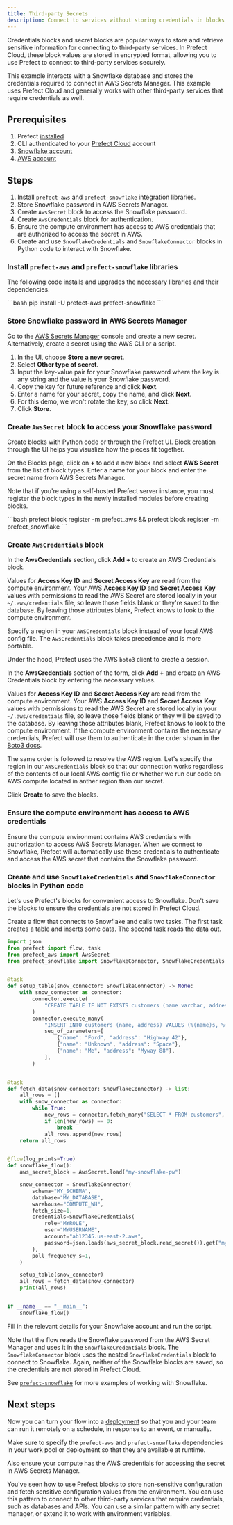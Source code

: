 ```yaml
---
title: Third-party Secrets 
description: Connect to services without storing credentials in blocks
---
```


Credentials blocks and secret blocks are popular ways to store and retrieve sensitive information for connecting to third-party services.
In Prefect Cloud, these block values are stored in encrypted format, allowing you to use Prefect to connect to third-party services securely.

This example interacts with a Snowflake database and stores the credentials required to connect in AWS Secrets Manager.
This example uses Prefect Cloud and generally works with other third-party services that require credentials as well.

## Prerequisites

1. Prefect [installed](/3.0rc/getting-started/installation)
1. CLI authenticated to your [Prefect Cloud](https://app.prefect.cloud) account
1. [Snowflake account](https://www.snowflake.com/)
1. [AWS account](https://aws.amazon.com/)

## Steps

1. Install `prefect-aws` and `prefect-snowflake` integration libraries.
1. Store Snowflake password in AWS Secrets Manager.
1. Create `AwsSecret` block to access the Snowflake password.
1. Create `AwsCredentials` block for authentication.
1. Ensure the compute environment has access to AWS credentials that are authorized to access the secret in AWS.
1. Create and use `SnowflakeCredentials` and `SnowflakeConnector` blocks in Python code to interact with Snowflake.

### Install `prefect-aws` and `prefect-snowflake` libraries

The following code installs and upgrades the necessary libraries and their dependencies.

<div class="terminal">
```bash
pip install -U prefect-aws prefect-snowflake
```
</div>

### Store Snowflake password in AWS Secrets Manager

Go to the [AWS Secrets Manager](https://aws.amazon.com/secrets-manager/) console and create a new secret.
Alternatively, create a secret using the AWS CLI or a script.

1. In the UI, choose **Store a new secret**.
1. Select **Other type of secret**.
1. Input the key-value pair for your Snowflake password where the key is any string and the value is your Snowflake password.
1. Copy the key for future reference and click **Next**.
1. Enter a name for your secret, copy the name, and click **Next**.
1. For this demo, we won't rotate the key, so click **Next**.
1. Click **Store**.

### Create `AwsSecret` block to access your Snowflake password

Create blocks with Python code or through the Prefect UI. Block creation through the UI helps you visualize how the pieces fit together.

On the Blocks page, click on **+** to add a new block and select **AWS Secret** from the list of block types.
Enter a name for your block and enter the secret name from AWS Secrets Manager.

Note that if you're using a self-hosted Prefect server instance, you must register the block types in the newly installed modules before creating blocks.

<div class="terminal">
```bash
prefect block register -m prefect_aws && prefect block register -m prefect_snowflake
```
</div>

### Create `AwsCredentials` block

In the **AwsCredentials** section, click **Add +** to create an AWS Credentials block.

Values for **Access Key ID** and **Secret Access Key** are read from the compute environment.
Your AWS **Access Key ID** and **Secret Access Key** values with permissions to read the AWS Secret are stored locally in your `~/.aws/credentials` file, so leave those fields blank or they're saved to the database.
By leaving those attributes blank, Prefect knows to look to the compute environment.

Specify a region in your `AWSCredentials` block instead of your local AWS config file. The `AwsCredentials` block takes precedence and is more portable.

Under the hood, Prefect uses the AWS `boto3` client to create a session.

In the **AwsCredentials** section of the form, click **Add +** and create an AWS Credentials block by entering the necessary values.

Values for **Access Key ID** and **Secret Access Key** are read from the compute environment.
Your AWS **Access Key ID** and **Secret Access Key** values with permissions to read the AWS Secret are stored locally in your `~/.aws/credentials` file, so leave those fields blank or they will be saved to the database.
By leaving those attributes blank, Prefect knows to look to the compute environment.
If the compute environment contains the necessary credentials, Prefect will use them to authenticate in the order shown in the [Boto3 docs](https://boto3.amazonaws.com/v1/documentation/api/latest/guide/credentials.html#configuring-credentials).

The same order is followed to resolve the AWS region.
Let's specify the region in our `AWSCredentials` block so that our connection works regardless of the contents of our local AWS config file or whether we run our code on AWS compute located in anther region than our secret.

Click **Create** to save the blocks.

### Ensure the compute environment has access to AWS credentials

Ensure the compute environment contains AWS credentials with authorization to access AWS Secrets Manager.
When we connect to Snowflake, Prefect will automatically use these credentials to authenticate and access the AWS secret that contains the Snowflake password.

### Create and use `SnowflakeCredentials` and `SnowflakeConnector` blocks in Python code

Let's use Prefect's blocks for convenient access to Snowflake.
Don't save the blocks to ensure the credentials are not stored in Prefect Cloud.

Create a flow that connects to Snowflake and calls two tasks.
The first task creates a table and inserts some data.
The second task reads the data out.

```python
import json
from prefect import flow, task
from prefect_aws import AwsSecret
from prefect_snowflake import SnowflakeConnector, SnowflakeCredentials


@task
def setup_table(snow_connector: SnowflakeConnector) -> None:
    with snow_connector as connector:
        connector.execute(
            "CREATE TABLE IF NOT EXISTS customers (name varchar, address varchar);"
        )
        connector.execute_many(
            "INSERT INTO customers (name, address) VALUES (%(name)s, %(address)s);",
            seq_of_parameters=[
                {"name": "Ford", "address": "Highway 42"},
                {"name": "Unknown", "address": "Space"},
                {"name": "Me", "address": "Myway 88"},
            ],
        )


@task
def fetch_data(snow_connector: SnowflakeConnector) -> list:
    all_rows = []
    with snow_connector as connector:
        while True:
            new_rows = connector.fetch_many("SELECT * FROM customers", size=2)
            if len(new_rows) == 0:
                break
            all_rows.append(new_rows)
    return all_rows


@flow(log_prints=True)
def snowflake_flow():
    aws_secret_block = AwsSecret.load("my-snowflake-pw")

    snow_connector = SnowflakeConnector(
        schema="MY_SCHEMA",
        database="MY_DATABASE",
        warehouse="COMPUTE_WH",
        fetch_size=1,
        credentials=SnowflakeCredentials(
            role="MYROLE",
            user="MYUSERNAME",
            account="ab12345.us-east-2.aws",
            password=json.loads(aws_secret_block.read_secret()).get("my-snowflake-pw"),
        ),
        poll_frequency_s=1,
    )

    setup_table(snow_connector)
    all_rows = fetch_data(snow_connector)
    print(all_rows)


if __name__ == "__main__":
    snowflake_flow()
```

Fill in the relevant details for your Snowflake account and run the script.

Note that the flow reads the Snowflake password from the AWS Secret Manager and uses it in the `SnowflakeCredentials` block.
The `SnowflakeConnector` block uses the nested `SnowflakeCredentials` block to connect to Snowflake.
Again, neither of the Snowflake blocks are saved, so the credentials are not stored in Prefect Cloud.

See [`prefect-snowflake`](/3.0rc/integrations/prefect-snowflake) for more examples of working with Snowflake.

## Next steps

Now you can turn your flow into a [deployment](/3.0rc/guides/prefect-deploy/) so that you and your team can run it remotely on a schedule, in response to an event, or manually.  

Make sure to specify the `prefect-aws` and `prefect-snowflake` dependencies in your work pool or deployment so that they are available at runtime.

Also ensure your compute has the AWS credentials for accessing the secret in AWS Secrets Manager.

You've seen how to use Prefect blocks to store non-sensitive configuration and fetch sensitive configuration values from the environment. You can use this pattern to connect to other third-party services that require credentials, such as databases and APIs. You can use a similar pattern with any secret manager, or extend it to work with environment variables.
